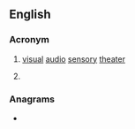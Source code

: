 {{also|vast|väst}}
{{wikipedia}}
==English==

===Acronym===
{{rfc-header|Acronym}}
{{en-acronym}}

# [[visual]] [[audio]] [[sensory]] [[theater]]
# {{lb|en|ESA|volcanology}} {{acronym of|[[volcanic|'''V'''olcanic]] [[ash|'''A'''sh]] [[strategic|'''S'''trategic]] [[initiative]] [[team|'''T'''eam]]|lang=en}}

===Anagrams===
* {{anagrams|en|VSAT|tavs|vats}}